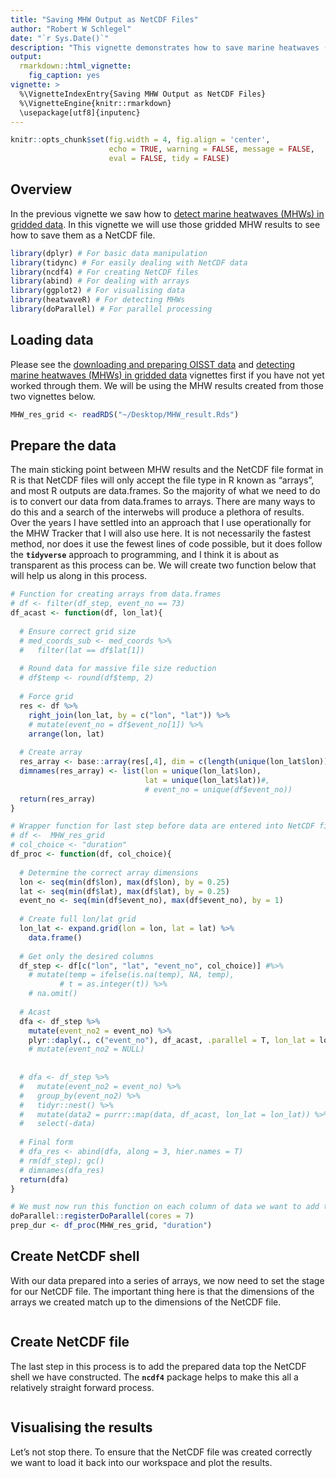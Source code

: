 ```yaml
---
title: "Saving MHW Output as NetCDF Files"
author: "Robert W Schlegel"
date: "`r Sys.Date()`"
description: "This vignette demonstrates how to save marine heatwaves (MHWs) detected in gridded data as NetCDF files."
output: 
  rmarkdown::html_vignette:
    fig_caption: yes
vignette: >
  %\VignetteIndexEntry{Saving MHW Output as NetCDF Files}
  %\VignetteEngine{knitr::rmarkdown}
  \usepackage[utf8]{inputenc}
---
```


```r
knitr::opts_chunk$set(fig.width = 4, fig.align = 'center',
                      echo = TRUE, warning = FALSE, message = FALSE, 
                      eval = FALSE, tidy = FALSE)
```

## Overview

In the previous vignette we saw how to [detect marine heatwaves (MHWs) in gridded data](https://robwschlegel.github.io/heatwaveR/articles/gridded_event_detection.html). In this vignette we will use those gridded MHW results to see how to save them as a NetCDF file.

```r
library(dplyr) # For basic data manipulation
library(tidync) # For easily dealing with NetCDF data
library(ncdf4) # For creating NetCDF files
library(abind) # For dealing with arrays
library(ggplot2) # For visualising data
library(heatwaveR) # For detecting MHWs
library(doParallel) # For parallel processing
```

## Loading data

Please see the [downloading and preparing OISST data](https://robwschlegel.github.io/heatwaveR/articles/OISST_preparation.html) and [detecting marine heatwaves (MHWs) in gridded data](https://robwschlegel.github.io/heatwaveR/articles/gridded_event_detection.html) vignettes first if you have not yet worked through them. We will be using the MHW results created from those two vignettes below. 

```r
MHW_res_grid <- readRDS("~/Desktop/MHW_result.Rds")
```

## Prepare the data

The main sticking point between MHW results and the NetCDF file format in R is that NetCDF files will only accept the file type in R known as "arrays", and most R outputs are data.frames. So the majority of what we need to do is to convert our data from data.frames to arrays. There are many ways to do this and a search of the interwebs will produce a plethora of results. Over the years I have settled into an approach that I use operationally for the MHW Tracker that I will also use here. It is not necessarily the fastest method, nor does it use the fewest lines of code possible, but it does follow the **`tidyverse`** approach to programming, and I think it is about as transparent as this process can be. We will create two function below that will help us along in this process.

```r
# Function for creating arrays from data.frames
# df <- filter(df_step, event_no == 73)
df_acast <- function(df, lon_lat){
  
  # Ensure correct grid size
  # med_coords_sub <- med_coords %>% 
  #   filter(lat == df$lat[1])
  
  # Round data for massive file size reduction
  # df$temp <- round(df$temp, 2)
  
  # Force grid
  res <- df %>%
    right_join(lon_lat, by = c("lon", "lat")) %>% 
    # mutate(event_no = df$event_no[1]) %>% 
    arrange(lon, lat)
  
  # Create array
  res_array <- base::array(res[,4], dim = c(length(unique(lon_lat$lon)), length(unique(lon_lat$lat))))#, 1))
  dimnames(res_array) <- list(lon = unique(lon_lat$lon),
                              lat = unique(lon_lat$lat))#,
                              # event_no = unique(df$event_no))
  return(res_array)
}

# Wrapper function for last step before data are entered into NetCDF files
# df <-  MHW_res_grid
# col_choice <- "duration"
df_proc <- function(df, col_choice){
  
  # Determine the correct array dimensions
  lon <- seq(min(df$lon), max(df$lon), by = 0.25)
  lat <- seq(min(df$lat), max(df$lat), by = 0.25)
  event_no <- seq(min(df$event_no), max(df$event_no), by = 1)
  
  # Create full lon/lat grid
  lon_lat <- expand.grid(lon = lon, lat = lat) %>% 
    data.frame()
  
  # Get only the desired columns
  df_step <- df[c("lon", "lat", "event_no", col_choice)] #%>% 
    # mutate(temp = ifelse(is.na(temp), NA, temp),
           # t = as.integer(t)) %>% 
    # na.omit()
  
  # Acast
  dfa <- df_step %>%
    mutate(event_no2 = event_no) %>%
    plyr::daply(., c("event_no"), df_acast, .parallel = T, lon_lat = lon_lat) #%>% 
    # mutate(event_no2 = NULL)
  
  
  # dfa <- df_step %>%
  #   mutate(event_no2 = event_no) %>%
  #   group_by(event_no2) %>%
  #   tidyr::nest() %>%
  #   mutate(data2 = purrr::map(data, df_acast, lon_lat = lon_lat)) %>%
  #   select(-data)
  
  # Final form
  # dfa_res <- abind(dfa, along = 3, hier.names = T)
  # rm(df_step); gc()
  # dimnames(dfa_res)
  return(dfa)
}

# We must now run this function on each column of data we want to add to the NetCDF file
doParallel::registerDoParallel(cores = 7)
prep_dur <- df_proc(MHW_res_grid, "duration")
```

## Create NetCDF shell

With our data prepared into a series of arrays, we now need to set the stage for our NetCDF file. The important thing here is that the dimensions of the arrays we created match up to the dimensions of the NetCDF file.

```r

```

## Create NetCDF file

The last step in this process is to add the prepared data top the NetCDF shell we have constructed. The **`ncdf4`** package helps to make this all a relatively straight forward process.

```r

```

## Visualising the results

Let's not stop there. To ensure that the NetCDF file was created correctly we want to load it back into our workspace and plot the results.

```r

```


